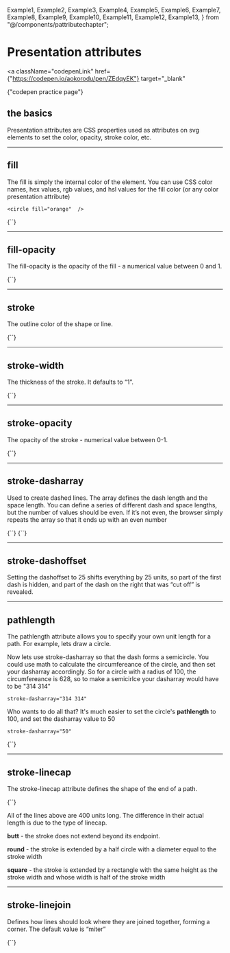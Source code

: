   Example1,
  Example2,
  Example3,
  Example4,
  Example5,
  Example6,
  Example7,
  Example8,
  Example9,
  Example10,
  Example11,
  Example12,
  Example13,
} from "@/components/pattributechapter";

# Presentation attributes

<a
  className="codepenLink"
  href={"https://codepen.io/aokorodu/pen/ZEdqyEK"}
  target="_blank"
>
  {"codepen practice page"}
</a>

## the basics

Presentation attributes are CSS properties used as attributes on svg elements to set the color, opacity, stroke color, etc.

---

## fill

The fill is simply the internal color of the element. You can use CSS color names, hex values, rgb values, and hsl values for the fill color (or any color presentation attribute)

```
<circle fill="orange"  />
```

<Blocks>
  {`<circle 
    cx="250" cy="150" r="100" 
    fill="orange"  />`}
</Blocks>

<Example1 />

---

## fill-opacity

The fill-opacity is the opacity of the fill - a numerical value between 0 and 1.

<Blocks>
  {`<circle
  cx="250"
  cy="150"
  r="100"
  fill="orange"
  fill-opacity="0.2"
/>`}
</Blocks>

<Example2 />

---

## stroke

The outline color of the shape or line.

<Blocks>
  {`<circle
    cx="250" cy="150" r="100"
    fill="orange" fill-opacity="0.2"
    stroke="black"
/>`}
</Blocks>

<Example3 />

---

## stroke-width

The thickness of the stroke. It defaults to “1”.

<Blocks>
  {`<circle
    cx="250" cy="150" r="100"
    fill="orange" fill-opacity="0.2"
    stroke="black"
    stroke-width="3"
/>`}
</Blocks>

<Example4 />

---

## stroke-opacity

The opacity of the stroke - numerical value between 0-1.

<Blocks>
  {`<circle
    cx="250" cy="150" r="100"
    fill="orange" fill-opacity="0.2"
    stroke="black" stroke-width="3"
    stroke-opacity=".2"
/>`}
</Blocks>

<Example5 />

---

## stroke-dasharray

Used to create dashed lines. The array defines the dash length and the space length. You can define a series of different dash and space lengths, but the number of values should be even. If it’s not even, the browser simply repeats the array so that it ends up with an even number

<Blocks caption="with single value dash and space are the same">
  {`<circle
    cx="250" cy="150" r="100"
    fill="orange" fill-opacity="0.2"
    stroke="black" stroke-width="3"
    stroke-opacity=".2"
    stroke-dasharray="10"
/>`}
</Blocks>

<Example6 />

<Blocks caption="1st number: dash size, 2nd: space size">
  {`<circle
    cx="250" cy="150" r="100"
    fill="orange" fill-opacity="0.2"
    stroke="black" stroke-width="3"
    stroke-dasharray="40 5"
/>`}
</Blocks>

<Example7 />

<Example8 />

---

## stroke-dashoffset

Setting the dashoffset to 25 shifts everything by 25 units, so part of the first dash is hidden, and part of the dash on the right that was “cut off” is revealed.

<Example9 />

---

## pathlength

The pathlength attribute allows you to specify your own unit length for a path. For example, lets draw a circle.

<Example10 />

Now lets use stroke-dasharray so that the dash forms a semicircle. You could use math to calculate the circumfereance of the circle, and then set your dasharray accordingly. So for a circle with a radius of 100, the circumfereance is 628, so to make a semicirlce your dasharray would have to be "314 314"

```
stroke-dasharray="314 314"
```

Who wants to do all that? It's much easier to set the circle's **pathlength** to 100, and set the dasharray value to 50

```
stroke-dasharray="50"
```

<Blocks caption="pathlength = 100">
  {`<circle
    cx="250"
    cy="150"
    r="100"
    fill="none"
    stroke="black"
    stroke-width="3"
    stroke-dasharray="50"
    pathLength="100"
/>`}
</Blocks>

<Example11 />

---

## stroke-linecap

The stroke-linecap attribute defines the shape of the end of a path.

<Blocks>
  {`<path
    d="M 50,100 h 400"
    stroke="black"
    stroke-width="30"
    stroke-linecap="butt"
/>`}
</Blocks>

<Example12 />

All of the lines above are 400 units long. The difference in their actual length is due to the type of linecap.

**butt** - the stroke does not extend beyond its endpoint.

**round** - the stroke is extended by a half circle with a diameter equal to the stroke width

**square** - the stroke is extended by a rectangle with the same height as the stroke width and whose width is half of the stroke width

---

## stroke-linejoin

Defines how lines should look where they are joined together, forming a corner. The default value is “miter”

<Blocks>
  {`<path
    d="M70 138L247 23L420.5 138"
    stroke="black"
    stroke-width="40"
    stroke-linejoin="miter"
/>`}
</Blocks>

<Example13 />
